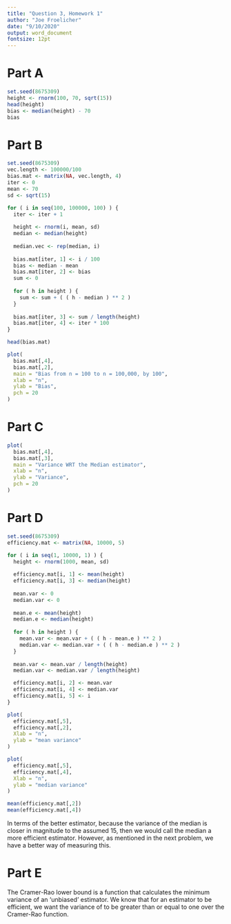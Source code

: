 ```yaml
---
title: "Question 3, Homework 1"
author: "Joe Froelicher"
date: "9/10/2020"
output: word_document
fontsize: 12pt
---
```

# Part A
``` r
set.seed(8675309)
height <- rnorm(100, 70, sqrt(15))
head(height)
bias <- median(height) - 70
bias
```

# Part B
``` r
set.seed(8675309)
vec.length <- 100000/100
bias.mat <- matrix(NA, vec.length, 4)
iter <- 0
mean <- 70
sd <- sqrt(15)

for ( i in seq(100, 100000, 100) ) {
  iter <- iter + 1
  
  height <- rnorm(i, mean, sd)
  median <- median(height)
  
  median.vec <- rep(median, i)
  
  bias.mat[iter, 1] <- i / 100
  bias <- median - mean
  bias.mat[iter, 2] <- bias
  sum <- 0
  
  for ( h in height ) {
    sum <- sum + ( ( h - median ) ** 2 )
  }
  
  bias.mat[iter, 3] <- sum / length(height)
  bias.mat[iter, 4] <- iter * 100
}

head(bias.mat)

plot(
  bias.mat[,4],
  bias.mat[,2],
  main = "Bias from n = 100 to n = 100,000, by 100",
  xlab = "n",
  ylab = "Bias",
  pch = 20
)

```

# Part C
``` r

plot(
  bias.mat[,4],
  bias.mat[,3],
  main = "Variance WRT the Median estimator",
  xlab = "n",
  ylab = "Variance",
  pch = 20
)
```

# Part D
``` r
set.seed(8675309)
efficiency.mat <- matrix(NA, 10000, 5)

for ( i in seq(1, 10000, 1) ) {
  height <- rnorm(1000, mean, sd)
  
  efficiency.mat[i, 1] <- mean(height)
  efficiency.mat[i, 3] <- median(height)
  
  mean.var <- 0
  median.var <- 0
  
  mean.e <- mean(height)
  median.e <- median(height)
  
  for ( h in height ) {
    mean.var <- mean.var + ( ( h - mean.e ) ** 2 )
    median.var <- median.var + ( ( h - median.e ) ** 2 )
  }
  
  mean.var <- mean.var / length(height)
  median.var <- median.var / length(height)

  efficiency.mat[i, 2] <- mean.var
  efficiency.mat[i, 4] <- median.var
  efficiency.mat[i, 5] <- i
}

plot(
  efficiency.mat[,5],
  efficiency.mat[,2],
  Xlab = "n",
  ylab = "mean variance"
)

plot(
  efficiency.mat[,5],
  efficiency.mat[,4],
  Xlab = "n",
  ylab = "median variance"
)

mean(efficiency.mat[,2])
mean(efficiency.mat[,4])
```

In terms of the better estimator, because the variance of the median is closer in magnitude to the assumed 15, then we would call the median a more efficient estimator. However, as mentioned in the next problem, we have a better way of measuring this.

# Part E
The Cramer-Rao lower bound is a function that calculates the minimum variance of an 'unbiased' estimator. We know that for an estimator \theta to be efficient, we want the variance of \theta to be greater than or equal to one over the Cramer-Rao function.
